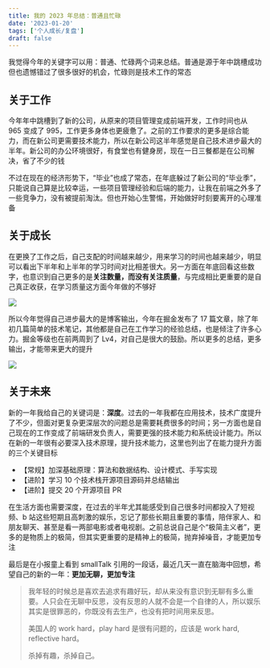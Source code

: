 ```yaml
---
title: 我的 2023 年总结：普通且忙碌
date: '2023-01-20'
tags: ['个人成长/复盘']
draft: false
---
```


我觉得今年的关键字可以用：普通、忙碌两个词来总结。普通是源于年中跳槽成功但也遗憾错过了很多很好的机会，忙碌则是技术工作的常态

## 关于工作

今年年中跳槽到了新的公司，从原来的项目管理变成前端开发，工作时间也从 965 变成了 995，工作更多身体也更疲惫了。之前的工作要求的更多是综合能力，而在新公司更需要技术能力，所以在新公司这半年感觉是自己技术进步最大的半年。新公司的办公环境很好，有食堂也有健身房，现在一日三餐都是在公司解决，省了不少的钱

不过在现在的经济形势下，“毕业”也成了常态，在年底躲过了新公司的“毕业季”，只能说自己算是比较幸运，一些项目管理经验和后端的能力，让我在前端之外多了一些竞争力，没有被提前淘汰。但也开始心生警惕，开始做好时刻要离开的心理准备

## 关于成长

在更换了工作之后，自己支配的时间越来越少，用来学习的时间也越来越少，明显可以看出下半年和上半年的学习时间对比相差很大。另一方面在年底回看这些数字，也意识到自己更多的是**关注数量，而没有关注质量**，与完成相比更重要的是自己真正收获，在学习质量这方面今年做的不够好

![](https://p3-juejin.byteimg.com/tos-cn-i-k3u1fbpfcp/a33b026bcfa94194b8633d4968898c7f~tplv-k3u1fbpfcp-zoom-1.image)

所以今年觉得自己进步最大的是博客输出，今年在掘金发布了 17 篇文章，除了年初几篇简单的技术笔记，其他都是自己在工作学习的经验总结，也是倾注了许多心力。掘金等级也在前两周到了 Lv4，对自己是很大的鼓励。所以更多的总结，更多输出，才能带来更大的提升

![](https://p3-juejin.byteimg.com/tos-cn-i-k3u1fbpfcp/0b1ca02b493042dcb0a6008e2aa3be6d~tplv-k3u1fbpfcp-zoom-1.image)

## 关于未来

新的一年我给自己的关键词是：**深度**。过去的一年我都在应用技术，技术广度提升了不少，但面对更复杂更深层次的问题总是需要耗费很多的时间；另一方面也是自己现在的工作变成了前端研发负责人，需要更强的技术能力和系统设计能力。所以在新的一年很有必要深入技术原理，提升技术能力，这里也列出了在能力提升方面的三个关键目标

- 【常规】加深基础原理：算法和数据结构、设计模式、手写实现
- 【进阶】学习 10 个技术栈开源项目源码并总结输出
- 【进阶】提交 20 个开源项目 PR

在生活方面也需要深度，在过去的半年尤其能感受到自己很多时间都投入了短视频、b 站这些短期且高刺激的娱乐，忘记了那些长期且重要的事情，陪伴家人、和朋友聊天、甚至是看一两部电影或者电视剧。之前总说自己是个“极简主义者”，更多的是物质上的极简，但其实更重要的是精神上的极简，抛弃掉噪音，才能更加专注

最后是在小报童上看到 smallTalk 引用的一段话，最近几天一直在脑海中回想，希望自己的新的一年：**更加无聊，更加专注**

> 我年轻的时候总是喜欢去追求有趣好玩，却从来没有意识到无聊有多么重要。人只会在无聊中反思，没有反思的人就不会是一个自律的人，所以娱乐其实是很罪恶的，你既没有去生产，也没有把时间用来反思。
>
> 美国人的 work hard，play hard 是很有问题的，应该是 work hard, reflective hard。
>
> 杀掉有趣，杀掉自己。
